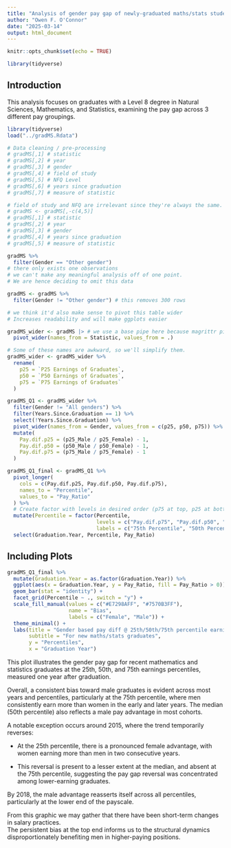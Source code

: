 ```yaml
---
title: "Analysis of gender pay gap of newly-graduated maths/stats students across different percentiles."
author: "Owen F. O'Connor"
date: "2025-03-14"
output: html_document
---
```


```r
knitr::opts_chunk$set(echo = TRUE)
```

```r
library(tidyverse)
```

## Introduction

This analysis focuses on graduates with a Level 8 degree in Natural Sciences, Mathematics, and Statistics, examining the pay gap across 3 different pay groupings.
```r
library(tidyverse)
load("../gradMS.Rdata")

# Data cleaning / pre-processing 
# gradMS[,1] # statistic
# gradMS[,2] # year
# gradMS[,3] # gender
# gradMS[,4] # field of study
# gradMS[,5] # NFQ Level
# gradMS[,6] # years since graduation
# gradMS[,7] # measure of statistic

# field of study and NFQ are irrelevant since they're always the same. We can remove them
# gradMS <- gradMS[,-c(4,5)]
# gradMS[,1] # statistic
# gradMS[,2] # year
# gradMS[,3] # gender
# gradMS[,4] # years since graduation
# gradMS[,5] # measure of statistic

gradMS %>%
  filter(Gender == "Other gender")
# there only exists one observations
# we can't make any meaningful analysis off of one point.
# We are hence deciding to omit this data

gradMS <- gradMS %>%
  filter(Gender != "Other gender") # this removes 300 rows

# we think it'd also make sense to pivot this table wider
# Increases readability and will make ggplots easier

gradMS_wider <- gradMS |> # we use a base pipe here because magrittr pipes play weird with '.'
  pivot_wider(names_from = Statistic, values_from = .)

# Some of these names are awkward, so we'll simplify them.
gradMS_wider <- gradMS_wider %>%
  rename(
    p25 = `P25 Earnings of Graduates`,
    p50 = `P50 Earnings of Graduates`,
    p75 = `P75 Earnings of Graduates`
  )
```

```r
gradMS_Q1 <- gradMS_wider %>%
  filter(Gender != "All genders") %>%
  filter(Years.Since.Graduation == 1) %>%
  select(!Years.Since.Graduation) %>%
  pivot_wider(names_from = Gender, values_from = c(p25, p50, p75)) %>%
  mutate(
    Pay.dif.p25 = (p25_Male / p25_Female) - 1,
    Pay.dif.p50 = (p50_Male / p50_Female) - 1,
    Pay.dif.p75 = (p75_Male / p75_Female) - 1
  )

gradMS_Q1_final <- gradMS_Q1 %>%
  pivot_longer(
    cols = c(Pay.dif.p25, Pay.dif.p50, Pay.dif.p75),
    names_to = "Percentile",
    values_to = "Pay_Ratio"
  ) %>%
  # Create factor with levels in desired order (p75 at top, p25 at bottom)
  mutate(Percentile = factor(Percentile, 
                             levels = c("Pay.dif.p75", "Pay.dif.p50", "Pay.dif.p25"),
                             labels = c("75th Percentile", "50th Percentile", "25th Percentile"))) %>%
  select(Graduation.Year, Percentile, Pay_Ratio)
```

## Including Plots


```r
gradMS_Q1_final %>%
  mutate(Graduation.Year = as.factor(Graduation.Year)) %>%
  ggplot(aes(x = Graduation.Year, y = Pay_Ratio, fill = Pay_Ratio > 0)) +
  geom_bar(stat = "identity") +
  facet_grid(Percentile ~ ., switch = "y") +
  scale_fill_manual(values = c("#E7298AFF", "#7570B3FF"), 
                    name = "Bias", 
                    labels = c("Female", "Male")) +
  theme_minimal() +
  labs(title = "Gender based pay diff @ 25th/50th/75th percentile earnings",
       subtitle = "For new maths/stats graduates",
       y = "Percentiles",
       x = "Graduation Year")
```

This plot illustrates the gender pay gap for recent mathematics and statistics graduates at the 25th, 50th, and 75th earnings percentiles, measured one year after graduation.

Overall, a consistent bias toward male graduates is evident across most years and percentiles, particularly at the 75th percentile, where men consistently earn more than women in the early and later years. The median (50th percentile) also reflects a male pay advantage in most cohorts.

A notable exception occurs around 2015, where the trend temporarily reverses:

- At the 25th percentile, there is a pronounced female advantage, with women earning more than men in two consecutive years.

- This reversal is present to a lesser extent at the median, and absent at the 75th percentile, suggesting the pay gap reversal was concentrated among lower-earning graduates.

By 2018, the male advantage reasserts itself across all percentiles, particularly at the lower end of the payscale.

From this graphic we may gather that there have been short-term changes in salary practices.  
The persistent bias at the top end informs us to the structural dynamics disproportionately benefiting men in higher-paying positions.
